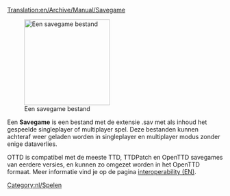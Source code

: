 [[Translation:en/Archive/Manual/Savegame]]

[[File:en/Savecode.png|200px|thumb|right|Een savegame bestand]]

Een '''Savegame''' is een bestand met de extensie .sav met als inhoud het gespeelde singleplayer of multiplayer spel.
Deze bestanden kunnen achteraf weer geladen worden in singleplayer en multiplayer modus zonder enige dataverlies.

OTTD is compatibel met de meeste TTD, TTDPatch en OpenTTD savegames van eerdere versies, en kunnen zo omgezet worden in het OpenTTD formaat. Meer informatie vind je op de pagina [[en/Manual/Interoperability|interoperability (EN)]].

[[Category:nl/Spelen]]